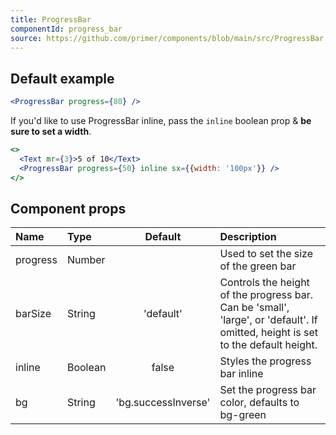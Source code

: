 ```yaml
---
title: ProgressBar
componentId: progress_bar
source: https://github.com/primer/components/blob/main/src/ProgressBar.tsx
---
```


## Default example

```jsx live
<ProgressBar progress={80} />
```

If you'd like to use ProgressBar inline, pass the `inline` boolean prop & **be sure to set a width**.

```jsx live
<>
  <Text mr={3}>5 of 10</Text>
  <ProgressBar progress={50} inline sx={{width: '100px'}} />
</>
```

## Component props

| Name     | Type    |       Default       | Description                                                                                                                      |
| :------- | :------ | :-----------------: | :------------------------------------------------------------------------------------------------------------------------------- |
| progress | Number  |                     | Used to set the size of the green bar                                                                                            |
| barSize  | String  |      'default'      | Controls the height of the progress bar. Can be 'small', 'large', or 'default'. If omitted, height is set to the default height. |
| inline   | Boolean |        false        | Styles the progress bar inline                                                                                                   |
| bg       | String  | 'bg.successInverse' | Set the progress bar color, defaults to bg-green                                                                                 |
